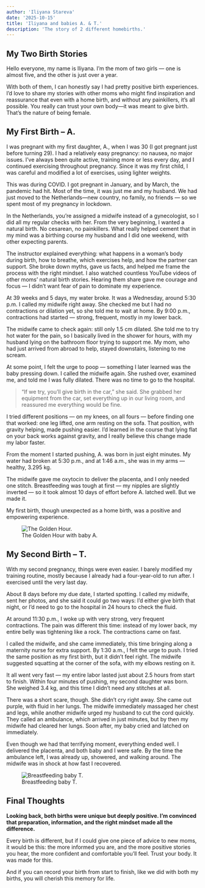 ```yaml
---
author: 'Iliyana Stareva'
date: '2025-10-15'
title: 'Iliyana and babies A. & T.'
description: 'The story of 2 different homebirths.'
---
```


## My Two Birth Stories

Hello everyone, my name is Iliyana. I’m the mom of two girls — one is almost five, and the other is just over a year.

With both of them, I can honestly say I had pretty positive birth experiences. I’d love to share my stories with other moms who might find inspiration and reassurance that even with a home birth, and without any painkillers, it’s all possible. You really can trust your own body—it was meant to give birth. That’s the nature of being female.

## My First Birth – A.

I was pregnant with my first daughter, A., when I was 30 (I got pregnant just before turning 29). I had a relatively easy pregnancy: no nausea, no major issues. I’ve always been quite active, training more or less every day, and I continued exercising throughout pregnancy. Since it was my first child, I was careful and modified a lot of exercises, using lighter weights.

This was during COVID. I got pregnant in January, and by March, the pandemic had hit. Most of the time, it was just me and my husband. We had just moved to the Netherlands—new country, no family, no friends — so we spent most of my pregnancy in lockdown.

In the Netherlands, you’re assigned a midwife instead of a gynecologist, so I did all my regular checks with her. From the very beginning, I wanted a natural birth. No cesarean, no painkillers. What really helped cement that in my mind was a birthing course my husband and I did one weekend, with other expecting parents.

The instructor explained everything: what happens in a woman’s body during birth, how to breathe, which exercises help, and how the partner can support. She broke down myths, gave us facts, and helped me frame the process with the right mindset. I also watched countless YouTube videos of other moms’ natural birth stories. Hearing them share gave me courage and focus — I didn’t want fear of pain to dominate my experience.

At 39 weeks and 5 days, my water broke. It was a Wednesday, around 5:30 p.m. I called my midwife right away. She checked me but I had no contractions or dilation yet, so she told me to wait at home. By 9:00 p.m., contractions had started — strong, frequent, mostly in my lower back.

The midwife came to check again: still only 1.5 cm dilated. She told me to try hot water for the pain, so I basically lived in the shower for hours, with my husband lying on the bathroom floor trying to support me. My mom, who had just arrived from abroad to help, stayed downstairs, listening to me scream.

At some point, I felt the urge to poop — something I later learned was the baby pressing down. I called the midwife again. She rushed over, examined me, and told me I was fully dilated. There was no time to go to the hospital. 
>“If we try, you’ll give birth in the car,” she said. 
She grabbed her equipment from the car, set everything up in our living room, and reassured me everything would be fine.

I tried different positions — on my knees, on all fours — before finding one that worked: one leg lifted, one arm resting on the sofa. That position, with gravity helping, made pushing easier. I’d learned in the course that lying flat on your back works against gravity, and I really believe this change made my labor faster.

From the moment I started pushing, A. was born in just eight minutes. My water had broken at 5:30 p.m., and at 1:46 a.m., she was in my arms — healthy, 3.295 kg.

The midwife gave me oxytocin to deliver the placenta, and I only needed one stitch. Breastfeeding was tough at first — my nipples are slightly inverted — so it took almost 10 days of effort before A. latched well. But we made it.

My first birth, though unexpected as a home birth, was a positive and empowering experience.

<figure>
  <img 
    src="https://i.ibb.co/xSpL7vg1/A-birth.png" 
    alt="The Golden Hour." 
  />
  <figcaption> The Golden Hour with baby A.</figcaption>
</figure>

## My Second Birth – T.

With my second pregnancy, things were even easier. I barely modified my training routine, mostly because I already had a four-year-old to run after. I exercised until the very last day.

About 8 days before my due date, I started spotting. I called my midwife, sent her photos, and she said it could go two ways: I’d either give birth that night, or I’d need to go to the hospital in 24 hours to check the fluid.

At around 11:30 p.m., I woke up with very strong, very frequent contractions. The pain was different this time: instead of my lower back, my entire belly was tightening like a rock. The contractions came on fast.

I called the midwife, and she came immediately, this time bringing along a maternity nurse for extra support. By 1:30 a.m., I felt the urge to push. I tried the same position as my first birth, but it didn’t feel right. The midwife suggested squatting at the corner of the sofa, with my elbows resting on it.

It all went very fast — my entire labor lasted just about 2.5 hours from start to finish. Within four minutes of pushing, my second daughter was born. She weighed 3.4 kg, and this time I didn’t need any stitches at all.

There was a short scare, though. She didn’t cry right away. She came out purple, with fluid in her lungs. The midwife immediately massaged her chest and legs, while another midwife urged my husband to cut the cord quickly. They called an ambulance, which arrived in just minutes, but by then my midwife had cleared her lungs. Soon after, my baby cried and latched on immediately.

Even though we had that terrifying moment, everything ended well. I delivered the placenta, and both baby and I were safe. By the time the ambulance left, I was already up, showered, and walking around. The midwife was in shock at how fast I recovered.

<figure>
  <img 
    src="https://i.ibb.co/7xmxNSBb/T-12-hours-after-birth.png" 
    alt="Breastfeeding baby T." 
  />
  <figcaption> Breastfeeding baby T.</figcaption>
</figure>

## Final Thoughts

**Looking back, both births were unique but deeply positive. I’m convinced that preparation, information, and the right mindset made all the difference.**

Every birth is different, but if I could give one piece of advice to new moms, it would be this: the more informed you are, and the more positive stories you hear, the more confident and comfortable you’ll feel. Trust your body. It was made for this.

And if you can record your birth from start to finish, like we did with both my births, you will cherish this memory for life. 

